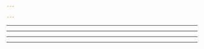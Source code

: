 ```yaml
---

---
```


------------------------------------------------------------------------

------------------------------------------------------------------------

------------------------------------------------------------------------

------------------------------------------------------------------------

## 
